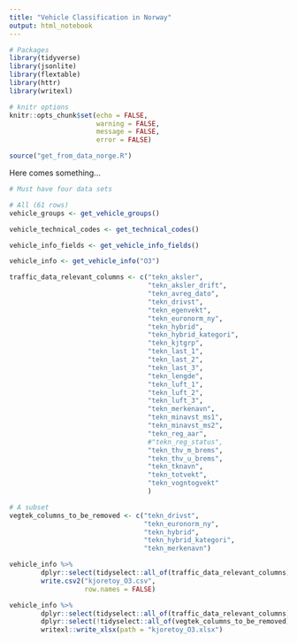 ```yaml
---
title: "Vehicle Classification in Norway"
output: html_notebook
---
```



```r
# Packages
library(tidyverse)
library(jsonlite)
library(flextable)
library(httr)
library(writexl)

# knitr options
knitr::opts_chunk$set(echo = FALSE,
                      warning = FALSE,
                      message = FALSE,
                      error = FALSE)

source("get_from_data_norge.R")
```

Here comes something...
```r
# Must have four data sets

# All (61 rows)
vehicle_groups <- get_vehicle_groups()

vehicle_technical_codes <- get_technical_codes()

vehicle_info_fields <- get_vehicle_info_fields()

vehicle_info <- get_vehicle_info("O3")

traffic_data_relevant_columns <- c("tekn_aksler",
                                   "tekn_aksler_drift", 
                                   "tekn_avreg_dato", 
                                   "tekn_drivst",
                                   "tekn_egenvekt",
                                   "tekn_euronorm_ny",
                                   "tekn_hybrid",
                                   "tekn_hybrid_kategori",
                                   "tekn_kjtgrp", 
                                   "tekn_last_1",
                                   "tekn_last_2",
                                   "tekn_last_3",
                                   "tekn_lengde", 
                                   "tekn_luft_1",
                                   "tekn_luft_2",
                                   "tekn_luft_3",
                                   "tekn_merkenavn",
                                   "tekn_minavst_ms1",
                                   "tekn_minavst_ms2",
                                   "tekn_reg_aar", 
                                   #"tekn_reg_status", 
                                   "tekn_thv_m_brems",
                                   "tekn_thv_u_brems",
                                   "tekn_tknavn",
                                   "tekn_totvekt", 
                                   "tekn_vogntogvekt"
                                   )

# A subset
vegtek_columns_to_be_removed <- c("tekn_drivst",
                                  "tekn_euronorm_ny",
                                  "tekn_hybrid",
                                  "tekn_hybrid_kategori",
                                  "tekn_merkenavn")

vehicle_info %>% 
        dplyr::select(tidyselect::all_of(traffic_data_relevant_columns)) %>% 
        write.csv2("kjoretoy_O3.csv",
                   row.names = FALSE)

vehicle_info %>% 
        dplyr::select(tidyselect::all_of(traffic_data_relevant_columns)) %>% 
        dplyr::select(!tidyselect::all_of(vegtek_columns_to_be_removed)) %>% 
        writexl::write_xlsx(path = "kjoretoy_O3.xlsx")

```

